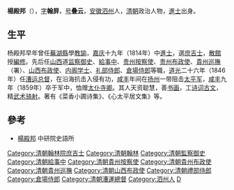 '''楊殿邦'''（{{bd|1777年||1859年|catIdx=Y杨}}），[[表字|字]]'''翰屏'''，[[号|号]]'''叠云'''，[[安徽|安徽]][[泗州|泗州]]人，[[清朝|清朝]]政治人物，[[進士|進士]]出身。

==生平==
杨殿邦早年曾任[[蕪湖縣|蕪湖縣]]學[[教諭|教諭]]，[[嘉庆|嘉庆]]十九年（1814年）中[[進士|進士]]，選[[庶吉士|庶吉士]]，[[散館|散館]]授[[編修|編修]]。先后任[[山西|山西]]道[[监察御史|监察御史]]、[[給事中|給事中]]、[[贵州|贵州]][[按察使|按察使]]、[[贵州|贵州]][[布政使|布政使]]、[[貴州巡撫|貴州巡撫]]（署）、[[山西|山西]][[布政使|布政使]]、[[内阁学士|内阁学士]]、[[礼部侍郎|礼部侍郎]]、[[倉場侍郎|倉場侍郎]]等職，[[道光|道光]]二十六年（1846年）任[[漕运总督|漕运总督]]，在沿海抗击入侵有功，[[咸丰|咸丰]]年间在[[扬州|扬州]]一带阻击[[太平军|太平军]]，[[咸丰|咸丰]]九年（1859年）卒于军中，恤赠[[太仆寺卿|太仆寺卿]]。其人天资聪慧，善[[书画|书画]]，工[[诗词|诗词]][[古文|古文]]，精[[武术|武术]][[骑射|骑射]]。著有《菜香小圃诗集》、《心太平居文集》等。

==參考==
*[http://npmhost.npm.gov.tw/ttscgi2/ttsquery?0:0:npmauac:TM%3D%B7%A8%B7%B5%A8%B9 楊殿邦] {{Wayback|url=http://npmhost.npm.gov.tw/ttscgi2/ttsquery?0:0:npmauac:TM%3D%B7%A8%B7%B5%A8%B9 |date=20190814214405 }} 中研院史語所

{{start box}}
{{s-before|[[程矞采|程矞采]]}}
{{s-title|[[漕运总督|漕运总督]]|任職期間：1846年12月－1853年3月}}
{{s-after|福濟}}
{{end box}}
{{嘉庆十九年甲戌科殿试金榜}}
{{DEFAULTSORT:Yang楊}}

[[Category:清朝翰林院庶吉士|Category:清朝翰林院庶吉士]]
[[Category:清朝翰林|Category:清朝翰林]]
[[Category:清朝監察御史|Category:清朝監察御史]]
[[Category:清朝給事中|Category:清朝給事中]]
[[Category:清朝貴州按察使|Category:清朝貴州按察使]]
[[Category:清朝貴州布政使|Category:清朝貴州布政使]]
[[Category:清朝貴州巡撫|Category:清朝貴州巡撫]]
[[Category:清朝山西布政使|Category:清朝山西布政使]]
[[Category:清朝禮部侍郎|Category:清朝禮部侍郎]]
[[Category:倉場侍郎|Category:倉場侍郎]]
[[Category:清朝漕運總督|Category:清朝漕運總督]]
[[Category:泗州人|Category:泗州人]]
[[Category:杨姓|D]]